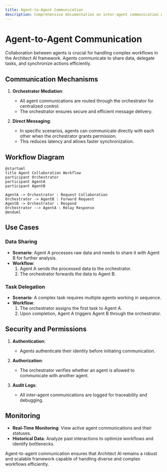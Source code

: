 ```yaml
---
title: Agent-to-Agent Communication
description: Comprehensive documentation on inter-agent communication within the Architect AI framework.
---
```


# Agent-to-Agent Communication

Collaboration between agents is crucial for handling complex workflows in the Architect AI framework. Agents communicate to share data, delegate tasks, and synchronize actions efficiently.

## Communication Mechanisms

1. **Orchestrator Mediation**:

   - All agent communications are routed through the orchestrator for centralized control.
   - The orchestrator ensures secure and efficient message delivery.

2. **Direct Messaging**:
   - In specific scenarios, agents can communicate directly with each other when the orchestrator grants permission.
   - This reduces latency and allows faster synchronization.

## Workflow Diagram

```plantuml
@startuml
title Agent Collaboration Workflow
participant Orchestrator
participant AgentA
participant AgentB

AgentA -> Orchestrator : Request Collaboration
Orchestrator -> AgentB : Forward Request
AgentB -> Orchestrator : Respond
Orchestrator --> AgentA : Relay Response
@enduml
```

## Use Cases

### Data Sharing

- **Scenario**: Agent A processes raw data and needs to share it with Agent B for further analysis.
- **Workflow**:
  1. Agent A sends the processed data to the orchestrator.
  2. The orchestrator forwards the data to Agent B.

### Task Delegation

- **Scenario**: A complex task requires multiple agents working in sequence.
- **Workflow**:
  1. The orchestrator assigns the first task to Agent A.
  2. Upon completion, Agent A triggers Agent B through the orchestrator.

## Security and Permissions

1. **Authentication**:

   - Agents authenticate their identity before initiating communication.

2. **Authorization**:

   - The orchestrator verifies whether an agent is allowed to communicate with another agent.

3. **Audit Logs**:
   - All inter-agent communications are logged for traceability and debugging.

## Monitoring

- **Real-Time Monitoring**: View active agent communications and their statuses.
- **Historical Data**: Analyze past interactions to optimize workflows and identify bottlenecks.

Agent-to-agent communication ensures that Architect AI remains a robust and scalable framework capable of handling diverse and complex workflows efficiently.
